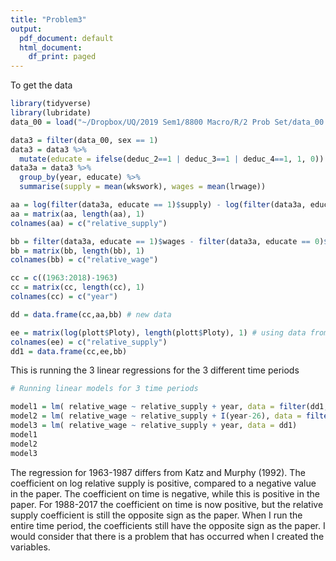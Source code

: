 ```yaml
---
title: "Problem3"
output:
  pdf_document: default
  html_document:
    df_print: paged
---
```


To get the data
```r
library(tidyverse)
library(lubridate)
data_00 = load("~/Dropbox/UQ/2019 Sem1/8800 Macro/R/2 Prob Set/data_00.Rda")

data3 = filter(data_00, sex == 1)
data3 = data3 %>%      
  mutate(educate = ifelse(deduc_2==1 | deduc_3==1 | deduc_4==1, 1, 0)) # 1 is college, 0 is HS
data3a = data3 %>%
  group_by(year, educate) %>%
  summarise(supply = mean(wkswork), wages = mean(lrwage))

aa = log(filter(data3a, educate == 1)$supply) - log(filter(data3a, educate == 0)$supply)
aa = matrix(aa, length(aa), 1)
colnames(aa) = c("relative_supply")

bb = filter(data3a, educate == 1)$wages - filter(data3a, educate == 0)$wages
bb = matrix(bb, length(bb), 1)
colnames(bb) = c("relative_wage")

cc = c((1963:2018)-1963)
cc = matrix(cc, length(cc), 1)
colnames(cc) = c("year")

dd = data.frame(cc,aa,bb) # new data

ee = matrix(log(plott$Ploty), length(plott$Ploty), 1) # using data from figure 2
colnames(ee) = c("relative_supply")
dd1 = data.frame(cc,ee,bb)
```
This is running the 3 linear regressions for the 3 different time periods

```r
# Running linear models for 3 time periods

model1 = lm( relative_wage ~ relative_supply + year, data = filter(dd1, year <= (1987-1962)) )
model2 = lm( relative_wage ~ relative_supply + I(year-26), data = filter(dd1, year >= (1988-1962)) )
model3 = lm( relative_wage ~ relative_supply + year, data = dd1)
model1
model2
model3
```

The regression for 1963-1987 differs from Katz and Murphy (1992). The coefficient on log relative supply is positive, compared to a negative value in the paper. The coefficient on time is negative, while this is positive in the paper. 
For 1988-2017 the coefficient on time is now positive, but the relative supply coefficient is still the opposite sign as the paper.
When I run the entire time period, the coefficients still have the opposite sign as the paper. 
I would consider that there is a problem that has occurred when I created the variables.